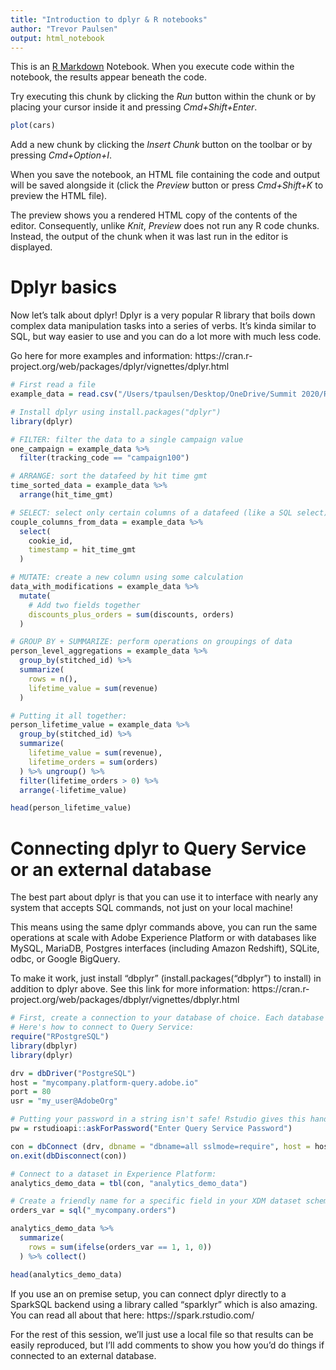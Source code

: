 ```yaml
---
title: "Introduction to dplyr & R notebooks"
author: "Trevor Paulsen"
output: html_notebook
---
```


This is an [R Markdown](http://rmarkdown.rstudio.com) Notebook. When you execute code within the notebook, the results appear beneath the code. 

Try executing this chunk by clicking the *Run* button within the chunk or by placing your cursor inside it and pressing *Cmd+Shift+Enter*. 

```r
plot(cars)
```

Add a new chunk by clicking the *Insert Chunk* button on the toolbar or by pressing *Cmd+Option+I*.

When you save the notebook, an HTML file containing the code and output will be saved alongside it (click the *Preview* button or press *Cmd+Shift+K* to preview the HTML file). 

The preview shows you a rendered HTML copy of the contents of the editor. Consequently, unlike *Knit*, *Preview* does not run any R code chunks. Instead, the output of the chunk when it was last run in the editor is displayed.


# Dplyr basics
Now let's talk about dplyr!
Dplyr is a very popular R library that boils down complex data manipulation tasks into a series of verbs. It's kinda similar to SQL, but way easier to use and you can do a lot more with much less code.

Go here for more examples and information: https://cran.r-project.org/web/packages/dplyr/vignettes/dplyr.html

```r
# First read a file
example_data = read.csv("/Users/tpaulsen/Desktop/OneDrive/Summit 2020/R Session Code/example datasets/example_data.csv", header = TRUE, sep = ",")

# Install dplyr using install.packages("dplyr")
library(dplyr)

# FILTER: filter the data to a single campaign value
one_campaign = example_data %>%
  filter(tracking_code == "campaign100")

# ARRANGE: sort the datafeed by hit time gmt
time_sorted_data = example_data %>%
  arrange(hit_time_gmt)

# SELECT: select only certain columns of a datafeed (like a SQL select) and rename them
couple_columns_from_data = example_data %>%
  select(
    cookie_id,
    timestamp = hit_time_gmt
  )

# MUTATE: create a new column using some calculation
data_with_modifications = example_data %>%
  mutate(
    # Add two fields together
    discounts_plus_orders = sum(discounts, orders)
  )

# GROUP BY + SUMMARIZE: perform operations on groupings of data
person_level_aggregations = example_data %>%
  group_by(stitched_id) %>%
  summarize(
    rows = n(),
    lifetime_value = sum(revenue)
  )

# Putting it all together:
person_lifetime_value = example_data %>%
  group_by(stitched_id) %>%
  summarize(
    lifetime_value = sum(revenue),
    lifetime_orders = sum(orders)
  ) %>% ungroup() %>%
  filter(lifetime_orders > 0) %>%
  arrange(-lifetime_value)

head(person_lifetime_value)

```


# Connecting dplyr to Query Service or an external database
The best part about dplyr is that you can use it to interface with nearly any system that accepts SQL commands, not just on your local machine!

This means using the same dplyr commands above, you can run the same operations at scale with Adobe Experience Platform or with databases like MySQL, MariaDB, Postgres interfaces (including Amazon Redshift), SQLite, odbc, or Google BigQuery.

To make it work, just install "dbplyr" (install.packages("dbplyr") to install) in addition to dplyr above. See this link for more information: https://cran.r-project.org/web/packages/dbplyr/vignettes/dbplyr.html

```r
# First, create a connection to your database of choice. Each database will have its own parameters to enter, but the first parameter is always the type of database
# Here's how to connect to Query Service:
require("RPostgreSQL")
library(dbplyr)
library(dplyr)

drv = dbDriver("PostgreSQL")
host = "mycompany.platform-query.adobe.io"
port = 80
usr = "my_user@AdobeOrg"

# Putting your password in a string isn't safe! Rstudio gives this handy option:
pw = rstudioapi::askForPassword("Enter Query Service Password")

con = dbConnect (drv, dbname = "dbname=all sslmode=require", host = host, port = port, user = usr, password = pw)
on.exit(dbDisconnect(con))

# Connect to a dataset in Experience Platform:
analytics_demo_data = tbl(con, "analytics_demo_data")

# Create a friendly name for a specific field in your XDM dataset schema
orders_var = sql("_mycompany.orders")

analytics_demo_data %>%
  summarize(
    rows = sum(ifelse(orders_var == 1, 1, 0))
  ) %>% collect()

head(analytics_demo_data)
```


If you use an on premise setup, you can connect dplyr directly to a SparkSQL backend using a library called "sparklyr" which is also amazing. You can read all about that here: https://spark.rstudio.com/

For the rest of this session, we'll just use a local file so that results can be easily reproduced, but I'll add comments to show you how you'd do things if connected to an external database.
